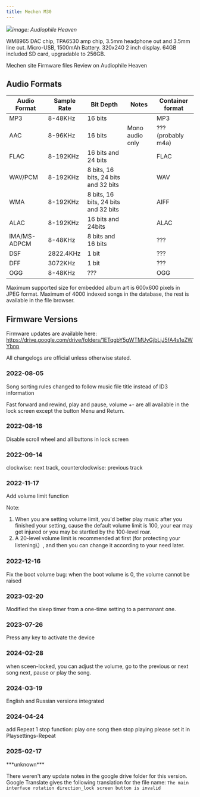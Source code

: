 ```yaml
---
title: Mechen M30
---
```



<img src="https://www.audiophile-heaven.com/wp-content/uploads/2022/12/Mechen-MP3-Music-Player-DAP-M30-M-30-64GB-Internal-Memory-OTG-DSD-Review-Audiophile-Heaven-MaryHaru-01.webp">*image: Audiophile Heaven*</img>

WM8965 DAC chip, TPA6530 amp chip, 3.5mm headphone out and 3.5mm line out.
Micro-USB, 1500mAh Battery. 320x240 2 inch display.
64GB included SD card, upgradable to 256GB.


<LinkButton href="https://mechen.com.cn/">
  Mechen site
</LinkButton>

<LinkButton href="https://drive.google.com/drive/folders/1ETqgbY5gWTMUyGjbLjJ5fA4s1eZWYbnp" variant="secondary">
  Firmware files
</LinkButton>

<LinkButton href="Read a review of the M30 on [Audiophile Heaven](https://www.audiophile-heaven.com/2022/12/mechen-m30-music-player-old-school-design-contemporary-sound.html)" variant="secondary">
  Review on Audiophile Heaven
</LinkButton>




## Audio Formats

| Audio Format | Sample Rate | Bit Depth                            | Notes           | Container format   |
| ------------ | ----------- | ------------------------------------ | --------------- | ------------------ |
| MP3          | 8-48KHz     | 16 bits                              |                 | MP3                |
| AAC          | 8-96KHz     | 16 bits                              | Mono audio only | ??? (probably m4a) |
| FLAC         | 8-192KHz    | 16 bits and 24 bits                  |                 | FLAC               |
| WAV/PCM      | 8-192KHz    | 8 bits, 16 bits, 24 bits and 32 bits |                 | WAV                |
| WMA          | 8-192KHz    | 8 bits, 16 bits, 24 bits and 32 bits |                 | AIFF               |
| ALAC         | 8-192KHz    | 16 bits and 24bits                   |                 | ALAC               |
| IMA/MS-ADPCM | 8-48KHz     | 8 bits and 16 bits                   |                 | ???                |
| DSF          | 2822.4KHz   | 1 bit                                |                 | ???                |
| DFF          | 3072KHz     | 1 bit                                |                 | ???                |
| OGG          | 8-48KHz     | ???                                  |                 | OGG                |

Maximum supported size for embedded album art is 600x600 pixels in JPEG format.
Maximum of 4000 indexed songs in the database, the rest is available in the file browser.

## Firmware Versions
Firmware updates are available here: https://drive.google.com/drive/folders/1ETqgbY5gWTMUyGjbLjJ5fA4s1eZWYbnp

All changelogs are official unless otherwise stated.

### 2022-08-05
<Card title="Update Notes">
Song sorting rules changed to follow music file title instead of ID3 information

Fast forward and rewind, play and pause, volume +- are all available in the lock screen except the button Menu and Return.
</Card>

### 2022-08-16
<Card title="Update Notes">
Disable scroll wheel and all buttons in lock screen
</Card>

### 2022-09-14
<Card title="Update Notes"> 
clockwise: next track, counterclockwise: previous track
</Card>

### 2022-11-17
<Card title="Update Notes"> 
Add volume limit function 

Note: 
1. When you are setting volume limit, you'd better play music after you finished your setting, cause the default volume limit is 100, your ear may get injured or you may be startled by the 100-level roar.
2. A 20-level volume limit is recommended at first \(for protecting your listening\）, and then you can change it according to your need later. 
</Card>

### 2022-12-16
<Card title="Update Notes"> 
Fix the boot volume bug: when the boot volume is 0, the volume cannot be raised
</Card>

### 2023-02-20
<Card title="Update Notes"> 
Modified the sleep timer from a one-time setting to a permanant one.
</Card>

### 2023-07-26
<Card title="Update Notes"> 
Press any key to activate the device
</Card>

### 2024-02-28
<Card title="Update Notes"> 
when sceen-locked, you can adjust the volume, go to the previous or next song next, pause or play the song.
</Card>

### 2024-03-19
<Card title="Update Notes"> 
English and Russian versions integrated
</Card>

### 2024-04-24
<Card title="Update Notes"> 
add Repeat 1 stop function: play one song then stop playing
please set it in Playsettings-Repeat
</Card>

### 2025-02-17
<Card title="Update Notes"> 
***unknown***
</Card>

There weren't any update notes in the google drive folder for this version.
Google Translate gives the following translation for the file name: `The main interface rotation direction_lock screen button is invalid`

